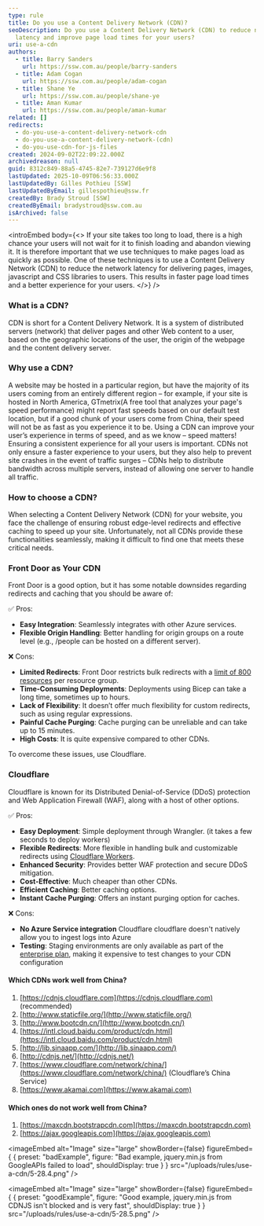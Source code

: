 ```yaml
---
type: rule
title: Do you use a Content Delivery Network (CDN)?
seoDescription: Do you use a Content Delivery Network (CDN) to reduce network
  latency and improve page load times for your users?
uri: use-a-cdn
authors:
  - title: Barry Sanders
    url: https://ssw.com.au/people/barry-sanders
  - title: Adam Cogan
    url: https://ssw.com.au/people/adam-cogan
  - title: Shane Ye
    url: https://ssw.com.au/people/shane-ye
  - title: Aman Kumar
    url: https://ssw.com.au/people/aman-kumar
related: []
redirects:
  - do-you-use-a-content-delivery-network-cdn
  - do-you-use-a-content-delivery-network-(cdn)
  - do-you-use-cdn-for-js-files
created: 2024-09-02T22:09:22.000Z
archivedreason: null
guid: 8312c849-88a5-4745-82e7-739127d6e9f8
lastUpdated: 2025-10-09T06:56:33.000Z
lastUpdatedBy: Gilles Pothieu [SSW]
lastUpdatedByEmail: gillespothieu@ssw.fr
createdBy: Brady Stroud [SSW]
createdByEmail: bradystroud@ssw.com.au
isArchived: false
---
```

<introEmbed
  body={<>
If your site takes too long to load, there is a high chance your users will not wait for it to finish loading and abandon viewing it. It is therefore important that we use techniques to make pages load as quickly as possible. One of these techniques is to use a Content Delivery Network (CDN) to reduce the network latency for delivering pages, images, javascript and CSS libraries to users. This results in faster page load times and a better experience for your users.
  </>}
/>
### What is a CDN?

CDN is short for a Content Delivery Network. It is a system of distributed servers (network) that deliver pages and other Web content to a user, based on the geographic locations of the user, the origin of the webpage and the content delivery server.

### Why use a CDN?

A website may be hosted in a particular region, but have the majority of its users coming from an entirely different region – for example, if your site is hosted in North America, GTmetrix(A free tool that analyzes your page's speed performance) might report fast speeds based on our default test location, but if a good chunk of your users come from China, their speed will not be as fast as you experience it to be.
Using a CDN can improve your user’s experience in terms of speed, and as we know – speed matters!
Ensuring a consistent experience for all your users is important.
CDNs not only ensure a faster experience to your users, but they also help to prevent site crashes in the event of traffic surges – CDNs help to distribute bandwidth across multiple servers, instead of allowing one server to handle all traffic.

### How to choose a CDN?

When selecting a Content Delivery Network (CDN) for your website, you face the challenge of ensuring robust edge-level redirects and effective caching to speed up your site. Unfortunately, not all CDNs provide these functionalities seamlessly, making it difficult to find one that meets these critical needs.

### Front Door as Your CDN

Front Door is a good option, but it has some notable downsides regarding redirects and caching that you should be aware of:

✅ Pros:

* **Easy Integration**: Seamlessly integrates with other Azure services.
* **Flexible Origin Handling**: Better handling for origin groups on a route level (e.g., /people can be hosted on a different server).

❌ Cons:

* **Limited Redirects**: Front Door restricts bulk redirects with a [limit of 800 resources](https://learn.microsoft.com/en-us/azure/azure-resource-manager/management/azure-subscription-service-limits#resource-group-limits?WT.mc_id=AZ-MVP-33518) per resource group.
* **Time-Consuming Deployments**: Deployments using Bicep can take a long time, sometimes up to hours.
* **Lack of Flexibility**: It doesn’t offer much flexibility for custom redirects, such as using regular expressions.
* **Painful Cache Purging**: Cache purging can be unreliable and can take up to 15 minutes.
* **High Costs**: It is quite expensive compared to other CDNs.

To overcome these issues, use Cloudflare.

### Cloudflare

Cloudflare is known for its Distributed Denial-of-Service (DDoS) protection and Web Application Firewall (WAF), along with a host of other options.

✅ Pros:

* **Easy Deployment**: Simple deployment through Wrangler. (it takes a few seconds to deploy workers)
* **Flexible Redirects**: More flexible in handling bulk and customizable redirects using [Cloudflare Workers](https://developers.cloudflare.com/workers/).
* **Enhanced Security**: Provides better WAF protection and secure DDoS mitigation.
* **Cost-Effective**: Much cheaper than other CDNs.
* **Efficient Caching**: Better caching options.
* **Instant Cache Purging**: Offers an instant purging option for caches.

❌ Cons:

* **No Azure Service integration** Cloudflare cloudflare doesn't natively allow you to ingest logs into Azure
* **Testing**: Staging environments are only available as part of the [enterprise plan]((https://developers.cloudflare.com/ssl/edge-certificates/staging-environment/#limitations)), making it expensive to test changes to your CDN configuration

#### Which CDNs work well from China?

1. [https://cdnjs.cloudflare.com](https://cdnjs.cloudflare.com) (recommended)
2. [http://www.staticfile.org/](http://www.staticfile.org/)
3. [http://www.bootcdn.cn/](http://www.bootcdn.cn/)
4. [https://intl.cloud.baidu.com/product/cdn.html](https://intl.cloud.baidu.com/product/cdn.html)
5. [http://lib.sinaapp.com/](http://lib.sinaapp.com/)
6. [http://cdnjs.net/](http://cdnjs.net/)
7. [https://www.cloudflare.com/network/china/](https://www.cloudflare.com/network/china/) (Cloudflare’s China Service)
8. [https://www.akamai.com](https://www.akamai.com)

#### Which ones do not work well from China?

1. [https://maxcdn.bootstrapcdn.com](https://maxcdn.bootstrapcdn.com)
2. [https://ajax.googleapis.com](https://ajax.googleapis.com)

<imageEmbed
  alt="Image"
  size="large"
  showBorder={false}
  figureEmbed={ {
    preset: "badExample",
    figure: "Bad example, jquery.min.js from GoogleAPIs failed to load",
    shouldDisplay: true
  } }
  src="/uploads/rules/use-a-cdn/5-28.4.png"
/>


<imageEmbed
  alt="Image"
  size="large"
  showBorder={false}
  figureEmbed={ {
    preset: "goodExample",
    figure: "Good example, jquery.min.js from CDNJS isn't blocked and is very fast",
    shouldDisplay: true
  } }
  src="/uploads/rules/use-a-cdn/5-28.5.png"
/>
